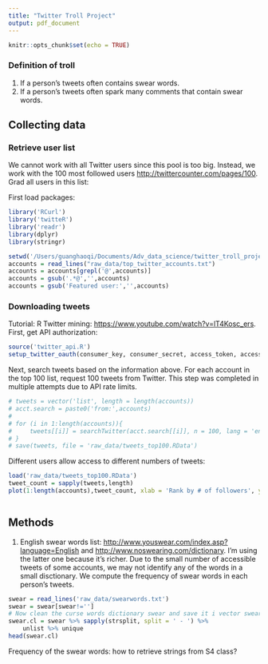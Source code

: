 ```yaml
---
title: "Twitter Troll Project"
output: pdf_document
---
```


```r
knitr::opts_chunk$set(echo = TRUE)
```

### Definition of troll
(1) If a person's tweets often contains swear words.
(2) If a person's tweets often spark many comments that contain swear words.

## Collecting data
### Retrieve user list
We cannot work with all Twitter users since this pool is too big. Instead, we work with the 100 most followed users <http://twittercounter.com/pages/100>.
Grad all users in this list:

First load packages:
```r
library('RCurl')
library('twitteR')
library('readr')
library(dplyr)
library(stringr)
```

```r
setwd('/Users/guanghaoqi/Documents/Adv_data_science/twitter_troll_project')
accounts = read_lines("raw_data/top_twitter_accounts.txt")
accounts = accounts[grepl('@',accounts)]
accounts = gsub('.*@','',accounts)
accounts = gsub('Featured user:','',accounts)
```
### Downloading tweets
Tutorial: R Twitter mining:
<https://www.youtube.com/watch?v=lT4Kosc_ers>.
First, get API authorization:
```r
source('twitter_api.R')
setup_twitter_oauth(consumer_key, consumer_secret, access_token, access_secret)
```

Next, search tweets based on the information above. For each account in the top 100 list, request 100 tweets from Twitter. This step was completed in multiple attempts due to API rate limits. 
```r
# tweets = vector('list', length = length(accounts))
# acct.search = paste0('from:',accounts)
# 
# for (i in 1:length(accounts)){
#     tweets[[i]] = searchTwitter(acct.search[[i]], n = 100, lang = 'en')
# }
# save(tweets, file = 'raw_data/tweets_top100.RData')
```
Different users allow access to different numbers of tweets:
```r
load('raw_data/tweets_top100.RData')
tweet_count = sapply(tweets,length)
plot(1:length(accounts),tweet_count, xlab = 'Rank by # of followers', ylab = '# of tweets accessible')
```

```r

```

## Methods
1. English swear words list: <http://www.youswear.com/index.asp?language=English> and <http://www.noswearing.com/dictionary>. I'm using the latter one because it's richer. Due to the small number of accessible tweets of some accounts, we may not identify any of the words in a small disctionary. We compute the frequency of swear words in each person's tweets.
```r
swear = read_lines('raw_data/swearwords.txt')
swear = swear[swear!='']
# Now clean the curse words dictionary swear and save it i vector swear.cl
swear.cl = swear %>% sapply(strsplit, split = ' - ') %>%
    unlist %>% unique
head(swear.cl)
```

Frequency of the swear words:
how to retrieve strings from S4 class?
```r

```

<!-- 2. Retrieve user information -->
<!-- ```{r,userinfo} -->
<!-- swift.info = lookupUsers('taylorswift13') -->
<!-- ``` -->
